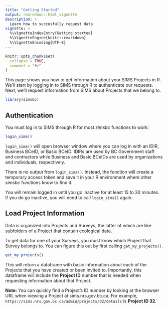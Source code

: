 ```yaml
---
title: "Getting Started"
output: rmarkdown::html_vignette
description: >
  Learn how to succesfully request data
vignette: >
  %\VignetteIndexEntry{Getting started}
  %\VignetteEngine{knitr::rmarkdown}
  %\VignetteEncoding{UTF-8}
---
```


```r
knitr::opts_chunk$set(
  collapse = TRUE,
  comment = "#>"
) 
```

This page shows you how to get information about your SIMS Projects in R. We'll start by logging in to SIMS through R to authenticate our requests. Next, we'll request information from SIMS about Projects that we belong to.

```r
library(simsbc)
```

## Authentication

You must log in to SIMS through R for most *simsbc* functions to work:

```r
login_sims()
```

`login_sims()` will open browser window where you can log in with an IDIR, Business BCeID, or Basic BCeID. IDIRs are used by BC Government staff and contractors while Business and Basic BCeIDs are used by organizations and individuals, respectively.

There is no output from `login_sims()`. Instead, the function will create a temporary access token and save it in your R environment where other *simsbc* functions know to find it.

You will remain logged in until you go inactive for at least 15 to 30 minutes. If you do go inactive, you will need to call `login_sims()` again.

## Load Project Information

Data is organized into Projects and Surveys, the latter of which are like subfolders of a Project that contain ecological data.

To get data for one of your Surveys, you must know which Project that Survey belongs to. You can figure this out by first calling `get_my_projects()`.

```r
get_my_projects()
```

This will return a dataframe with basic information about each of the Projects that you have created or been invited to. Importantly, this dataframe will include the **Project ID** number that is needed when requesting information about that Project.

**Note:** You can quickly find a Project's ID number by looking at the browser URL when viewing a Project at sims.nrs.gov.bc.ca. For example, `https://sims.nrs.gov.bc.ca/admin/projects/32/details` is **Project ID 32**.

